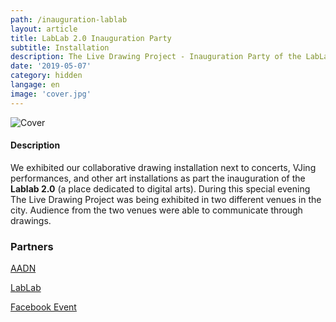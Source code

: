 ```yaml
---
path: /inauguration-lablab
layout: article
title: LabLab 2.0 Inauguration Party
subtitle: Installation
description: The Live Drawing Project - Inauguration Party of the LabLab 2.0 in partnership with AADN and LabLab
date: '2019-05-07'
category: hidden
langage: en
image: 'cover.jpg'
---
```


![Cover](cover.jpg)

#### Description

We exhibited our collaborative drawing installation next to concerts, VJing performances, and other art installations as part the inauguration of the **Lablab 2.0** (a place dedicated to digital arts).
During this special evening The Live Drawing Project was being exhibited in two different venues in the city.
Audience from the two venues were able to communicate through drawings.

### Partners

[AADN](//aadn.org/)

[LabLab](//www.facebook.com/atelierlablab/)

[Facebook Event](//www.facebook.com/events/621144131696513/)
